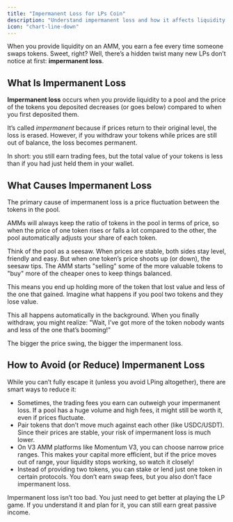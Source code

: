 ```yaml
---
title: "Impermanent Loss for LPs Coin"
description: "Understand impermanent loss and how it affects liquidity providers in AMMs"
icon: "chart-line-down"
---
```


When you provide liquidity on an AMM, you earn a fee every time someone swaps tokens. Sweet, right? Well, there’s a hidden twist many new LPs don’t notice at first: **impermanent loss**.

## What Is Impermanent Loss

**Impermanent loss** occurs when you provide liquidity to a pool and the price of the tokens you deposited decreases (or goes below) compared to when you first deposited them.

It’s called *impermanent* because if prices return to their original level, the loss is erased. However, if you withdraw your tokens while prices are still out of balance, the loss becomes permanent.

In short: you still earn trading fees, but the total value of your tokens is less than if you had just held them in your wallet.

## What Causes Impermanent Loss

The primary cause of impermanent loss is a price fluctuation between the tokens in the pool. 

AMMs will always keep the ratio of tokens in the pool in terms of price, so when the price of one token rises or falls a lot compared to the other, the pool automatically adjusts your share of each token.

Think of the pool as a seesaw. When prices are stable, both sides stay level, friendly and easy. But when one token’s price shoots up (or down), the seesaw tips. The AMM starts "selling" some of the more valuable tokens to "buy" more of the cheaper ones to keep things balanced.

This means you end up holding more of the token that lost value and less of the one that gained. Imagine what happens if you pool two tokens and they lose value.

This all happens automatically in the background. When you finally withdraw, you might realize: "Wait, I’ve got more of the token nobody wants and less of the one that’s booming!"

The bigger the price swing, the bigger the impermanent loss.

## How to Avoid (or Reduce) Impermanent Loss

While you can’t fully escape it (unless you avoid LPing altogether), there are smart ways to reduce it:

- Sometimes, the trading fees you earn can outweigh your impermanent loss. If a pool has a huge volume and high fees, it might still be worth it, even if prices fluctuate.
- Pair tokens that don’t move much against each other (like USDC/USDT). Since their prices are stable, your risk of impermanent loss is much lower.
- On V3 AMM platforms like Momentum V3, you can choose narrow price ranges. This makes your capital more efficient, but if the price moves out of range, your liquidity stops working, so watch it closely!
- Instead of providing two tokens, you can stake or lend just one token in certain protocols. You don’t earn swap fees, but you also don’t face impermanent loss.

Impermanent loss isn’t too bad. You just need to get better at playing the LP game. If you understand it and plan for it, you can still earn great passive income.